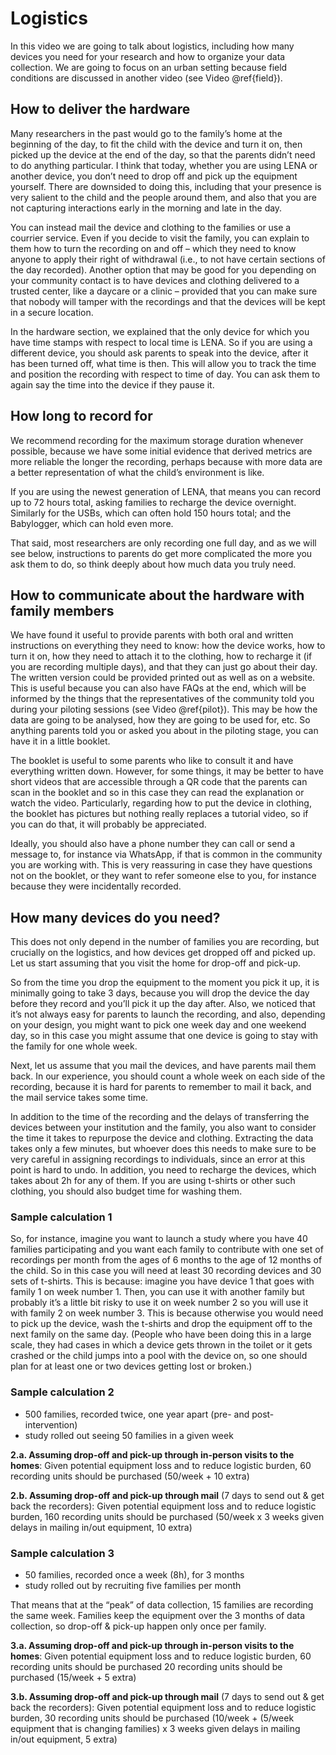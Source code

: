 # Logistics {#logistics}

In this video we are going to talk about logistics, including how many devices you need for your research and how to organize your data collection. We are going to focus on an urban setting because field conditions are discussed in another video (see Video \@ref{field}). 



## How to deliver the hardware

Many researchers in the past would go to the family's home at the beginning of the day, to fit the child with the device and turn it on,  then picked up the device at the end of the day, so that the parents didn’t need to do anything particular. I think that today, whether you are using LENA or another device, you don’t need to drop off and pick up the equipment yourself. There are downsided to doing this, including that your presence is very salient to the child and the people around them, and also that you are not capturing interactions early in the morning and late in the day. 

You can instead mail the device and clothing to the families or use a courrier service. Even if you decide to visit the family, you can explain to them how to turn the recording on and off -- which they need to know anyone to apply their right of withdrawal (i.e., to not have certain sections of the day recorded). Another option that may be good for you depending on your community contact is to have devices and clothing delivered to a trusted center, like a daycare or a clinic -- provided that you can make sure that nobody will tamper with the recordings and that the devices will be kept in a secure location. 

In the hardware section, we explained that the only device for which you have time stamps with respect to local time is LENA. So if you are using a different device, you should ask parents to speak into the device, after it has been turned off, what time is then. This will allow you to track the time and position the recording with respect to time of day. You can ask them to again say the time into the device if they pause it.

## How long to record for

We recommend recording for the maximum storage duration whenever possible, because we have some initial evidence that derived metrics are more reliable the longer the recording, perhaps because with more data are a better representation of what the child’s environment is like.

If you are using the newest generation of LENA, that means you can record up to 72 hours total, asking families to recharge the device overnight. Similarly for the USBs, which can often hold 150 hours total; and the Babylogger, which can hold even more. 

That said, most researchers are only recording one full day, and as we will see below, instructions to parents do get more complicated the more you ask them to do, so think deeply about how much data you truly need.

## How to communicate about the hardware with family members

We have found it useful to provide parents with both oral and written instructions on everything they need to know: how the device works, how to turn it on, how they need to attach it to the clothing, how to recharge it (if you are recording multiple days), and that they can just go about their day. The written version could be provided printed out as well as on a website. This is useful because you can also have FAQs at the end, which will be informed by the things that the representatives of the community told you during your piloting sessions (see Video \@ref{pilot}). This may be how the data are going to be analysed, how they are going to be used for, etc. So anything parents told you or asked you about in the piloting stage, you can have it in a little booklet. 

The booklet is useful to some parents who like to consult it and have everything written down. However, for some things, it may be better to have short videos that are accessible through a QR code that the parents can scan in the booklet and so in this case they can read the explanation or watch the video. Particularly, regarding how to put the device in clothing, the booklet has pictures but nothing really replaces a tutorial video, so if you can do that, it will probably be appreciated. 

Ideally, you should also have a phone number they can call or send a message to, for instance via WhatsApp, if that is common in the community you are working with. This is very reassuring in case they have questions not on the booklet, or they want to refer someone else to you, for instance because they were incidentally recorded.

## How many devices do you need?

This does not only depend in the number of families you are recording, but crucially on the logistics, and how devices get dropped off and picked up. Let us start assuming that you visit the home for drop-off and pick-up.

So from the time you drop the equipment to the moment you pick it up, it is minimally going to take 3 days, because you will drop the device the day before they record and you’ll pick it up the day after. Also, we noticed that it’s not always easy for parents to launch the recording, and also, depending on your design, you might want to pick one week day and one weekend day, so in this case you might assume that one device is going to stay with the family for one whole week. 

Next, let us assume that you mail the devices, and have parents mail them back. In our experience, you should count a whole week on each side of the recording, because it is hard for parents to remember to mail it back, and the mail service takes some time.

In addition to the time of the recording and the delays of transferring the devices between your institution and the family, you also want to consider the time it takes to repurpose the device and clothing. Extracting the data takes only a few minutes, but whoever does this needs to make sure to be very careful in assigning recordings to individuals, since an error at this point is hard to undo. In addition, you need to recharge the devices, which takes about 2h for any of them. If you are using t-shirts or other such clothing, you should also budget time for washing them. 

### Sample calculation 1

So, for instance, imagine you want to launch a study where you have 40 families participating and you want each family to contribute with one set of recordings per month from the ages of 6 months to the age of 12 months of the child. So in this case you will need at least 30 recording devices and 30 sets of t-shirts. This is because: imagine you have device 1 that goes with family 1 on week number 1. Then, you can use it with another family but probably it’s a little bit risky to use it on week number 2 so you will use it with family 2 on week number 3. This is because otherwise you would need to pick up the device, wash the t-shirts and drop the equipment off to the next family on the same day. 
(People who have been doing this in a large scale, they had cases in which a device gets thrown in the toilet or it gets crashed or the child jumps into a pool with the device on, so one should plan for at least one or two devices getting lost or broken.)

### Sample calculation 2


- 500 families, recorded twice, one year apart (pre- and post-intervention)
- study rolled out seeing 50 families in a given week

**2.a. Assuming drop-off and pick-up through in-person visits to the homes**: Given potential equipment loss and to reduce logistic burden, 60 recording units should be purchased (50/week + 10 extra)

**2.b. Assuming drop-off and pick-up through mail** (7 days to send out & get back the recorders): Given potential equipment loss and to reduce logistic burden, 160 recording units should be purchased (50/week x 3 weeks given delays in mailing in/out equipment, 10 extra)

### Sample calculation 3

- 50 families, recorded once a week (8h), for 3 months
- study rolled out by recruiting five families per month

That means that at the "peak" of data collection, 15 families are recording the same week. Families keep the equipment over the 3 months of data collection, so drop-off & pick-up happen only once per family.

**3.a. Assuming drop-off and pick-up through in-person visits to the homes**: Given potential equipment loss and to reduce logistic burden, 60 recording units should be purchased 20 recording units should be purchased (15/week + 5 extra)

**3.b. Assuming drop-off and pick-up through mail** (7 days to send out & get back the recorders): Given potential equipment loss and to reduce logistic burden, 30 recording units should be purchased (10/week + (5/week equipment that is changing families) x 3 weeks given delays in mailing in/out equipment, 5 extra)




